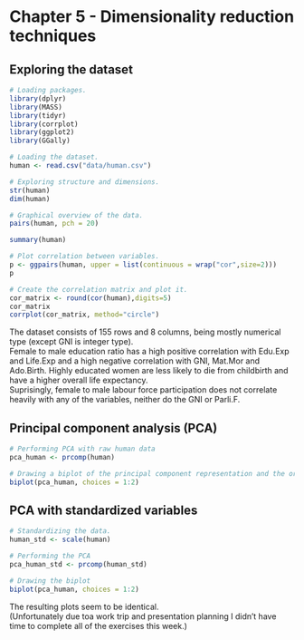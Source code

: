 # Chapter 5 - Dimensionality reduction techniques  
## Exploring the dataset

```r
# Loading packages.
library(dplyr)
library(MASS)
library(tidyr)
library(corrplot)
library(ggplot2)
library(GGally)

# Loading the dataset.
human <- read.csv("data/human.csv")

# Exploring structure and dimensions.
str(human)
dim(human)

# Graphical overview of the data.
pairs(human, pch = 20)

summary(human)

# Plot correlation between variables.
p <- ggpairs(human, upper = list(continuous = wrap("cor",size=2)))
p

# Create the correlation matrix and plot it.
cor_matrix <- round(cor(human),digits=5)
cor_matrix
corrplot(cor_matrix, method="circle")
```
  The dataset consists of 155 rows and 8 columns, being mostly numerical type (except GNI is integer type).  
  Female to male education ratio has a high positive correlation with Edu.Exp and Life.Exp and a high negative correlation with GNI, Mat.Mor and Ado.Birth. Highly educated women are less likely to die from childbirth and have a higher overall life expectancy.  
  Suprisingly, female to male labour force participation does not correlate heavily with any of the variables, neither do the GNI or Parli.F.
  
## Principal component analysis (PCA)

```r
# Performing PCA with raw human data
pca_human <- prcomp(human)

# Drawing a biplot of the principal component representation and the original variables.
biplot(pca_human, choices = 1:2)

```

## PCA with standardized variables
```r
# Standardizing the data.
human_std <- scale(human)

# Performing the PCA
pca_human_std <- prcomp(human_std)

# Drawing the biplot
biplot(pca_human, choices = 1:2)
```

The resulting plots seem to be identical.  
(Unfortunately due toa work trip and presentation planning I didn't have time to complete all of the exercises this week.)